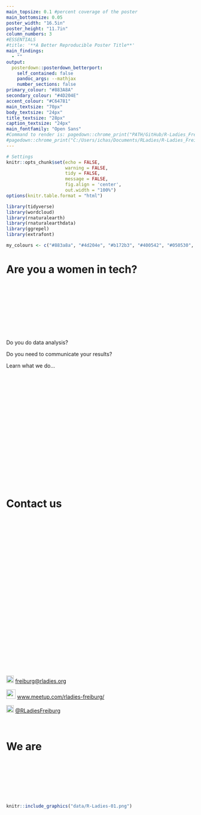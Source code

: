 ```yaml
---
main_topsize: 0.1 #percent coverage of the poster
main_bottomsize: 0.05
poster_width: "16.5in"
poster_height: "11.7in"
column_numbers: 3
#ESSENTIALS
#title: '**A Better Reproducible Poster Title**'
main_findings:
  - "" 
output: 
  posterdown::posterdown_betterport:
    self_contained: false
    pandoc_args: --mathjax
    number_sections: false
primary_colour: "#883A8A"
secondary_colour: "#4D204E"
accent_colour: "#C64781"
main_textsize: "70px"
body_textsize: "24px"
title_textsize: "28px"
caption_textsize: "24px"
main_fontfamily: "Open Sans"
#Command to render is: pagedown::chrome_print("PATH/GitHub/R-Ladies_Freiburg_Poster/RLadies_Freiburg_Poster.Rmd")
#pagedown::chrome_print("C:/Users/ichas/Documents/RLadies/R-Ladies_Freiburg_Poster/RLadies_Freiburg_Poster.Rmd")
---
```

```r
# Settings
knitr::opts_chunk$set(echo = FALSE,
                      warning = FALSE,
                      tidy = FALSE,
                      message = FALSE,
                      fig.align = 'center',
                      out.width = "100%")
options(knitr.table.format = "html") 

library(tidyverse)
library(wordcloud)
library(rnaturalearth)
library(rnaturalearthdata)
library(ggrepel)
library(extrafont)

my_colours <- c("#883a8a", "#4d204e", "#b172b3", "#400542", "#050530", "#40407d", "#69589C", "#5339A0")
```
# Are you a women in tech? {.mybreak}

<br/>
<br/>
<br/>
<br/>
<br/>
<br/>
<br/>
<br/>

Do you do data analysis?

Do you need to communicate your results?

Learn what we do...

<br/>
<br/>
<br/>
<br/>
<br/>
<br/>
<br/>
<br/>
<br/>
<br/>
<br/>
<br/>
<br/>
<br/>
<br/>
<br/>
<br/>

# Contact us {.mybreak}


<br/>
<br/>
<br/>
<br/>
<br/>
<br/>
<br/>
<br/>
<br/>
<br/>
<br/>
<br/>
<br/>
<br/>
<br/>
<br/>
<br/>
<br/>
<br/>
<br/>
<br/>
<br/>
<br/>
<br/>

<img src="data/email.png" width="20"> [freiburg@rladies.org](freiburg@rladies.org)

<img src="data/Meetup_Logo.png" width="25"> [www.meetup.com/rladies-freiburg/](https://www.meetup.com/rladies-freiburg/)

<img src="data/Twitter.png" width="20"> [\@RLadiesFreiburg](\@RLadiesFreiburg)

<br/>

# We are {.mybreak}

<br/>
<br/>
<br/>
<br/>
<br/>
<br/>


```r
knitr::include_graphics("data/R-Ladies-01.png")

```

<br/>
<br/>
<br/>
<br/>
<br/>
<br/>
<br/>

